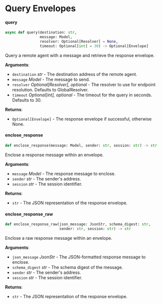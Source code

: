 

# Query Envelopes



#### query

```python
async def query(destination: str,
                message: Model,
                resolver: Optional[Resolver] = None,
                timeout: Optional[int] = 30) -> Optional[Envelope]
```

Query a remote agent with a message and retrieve the response envelope.

**Arguments**:

- `destination` _str_ - The destination address of the remote agent.
- `message` _Model_ - The message to send.
- `resolver` _Optional[Resolver], optional_ - The resolver to use for endpoint resolution.
  Defaults to GlobalResolver.
- `timeout` _Optional[int], optional_ - The timeout for the query in seconds. Defaults to 30.
  

**Returns**:

- `Optional[Envelope]` - The response envelope if successful, otherwise None.



#### enclose`_`response

```python
def enclose_response(message: Model, sender: str, session: str) -> str
```

Enclose a response message within an envelope.

**Arguments**:

- `message` _Model_ - The response message to enclose.
- `sender` _str_ - The sender's address.
- `session` _str_ - The session identifier.
  

**Returns**:

- `str` - The JSON representation of the response envelope.



#### enclose`_`response`_`raw

```python
def enclose_response_raw(json_message: JsonStr, schema_digest: str,
                         sender: str, session: str) -> str
```

Enclose a raw response message within an envelope.

**Arguments**:

- `json_message` _JsonStr_ - The JSON-formatted response message to enclose.
- `schema_digest` _str_ - The schema digest of the message.
- `sender` _str_ - The sender's address.
- `session` _str_ - The session identifier.
  

**Returns**:

- `str` - The JSON representation of the response envelope.
